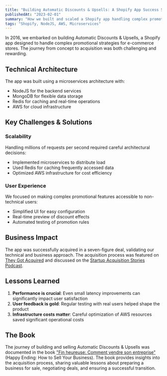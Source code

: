 ```yaml
---
title: "Building Automatic Discounts & Upsells: A Shopify App Success Story"
publishedAt: "2023-02-01"
summary: "How we built and scaled a Shopify app handling complex promotions to millions of requests per second"
tags: "Shopify, NodeJS, AWS, Microservices"
---
```


In 2016, we embarked on building Automatic Discounts & Upsells, a Shopify app designed to handle complex promotional strategies for e-commerce stores. The journey from concept to acquisition was both challenging and rewarding.

## Technical Architecture

The app was built using a microservices architecture with:

- NodeJS for the backend services
- MongoDB for flexible data storage
- Redis for caching and real-time operations
- AWS for cloud infrastructure

## Key Challenges & Solutions

### Scalability

Handling millions of requests per second required careful architectural decisions:

- Implemented microservices to distribute load
- Used Redis for caching frequently accessed data
- Optimized AWS infrastructure for cost efficiency

### User Experience

We focused on making complex promotional features accessible to non-technical users:

- Simplified UI for easy configuration
- Real-time preview of discount effects
- Automated testing of promotion rules

## Business Impact

The app was successfully acquired in a seven-figure deal, validating our technical and business approach. The acquisition process was featured on [They Got Acquired](https://theygotacquired.com/saas/tabarnapp-acquired-by-staytuned) and discussed on the [Startup Acquisition Stories Podcast](https://youtube.com/watch?v=i7H3s2WijHM).

## Lessons Learned

1. **Performance is crucial**: Even small latency improvements can significantly impact user satisfaction
2. **User feedback is gold**: Regular testing with real users helped shape the product
3. **Infrastructure costs matter**: Careful optimization of AWS resources saved significant operational costs

## The Book

The journey of building and selling Automatic Discounts & Upsells was documented in the book ["Fin heureuse: Comment vendre son entreprise"](https://www.amazon.ca/Fin-heureuse-vendre-entreprise-French-ebook/dp/B0D4GY36NW) (Happy Ending: How to Sell Your Business). The book provides insights into the acquisition process, sharing valuable lessons about preparing a business for sale, negotiating deals, and ensuring a successful transition.
